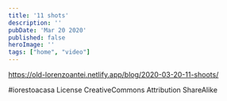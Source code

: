 ```yaml
---
title: '11 shots'
description: ''
pubDate: 'Mar 20 2020'
published: false
heroImage: ''
tags: ["home", "video"]
---
```



https://old-lorenzoantei.netlify.app/blog/2020-03-20-11-shoots/

#iorestoacasa
License CreativeCommons Attribution ShareAlike